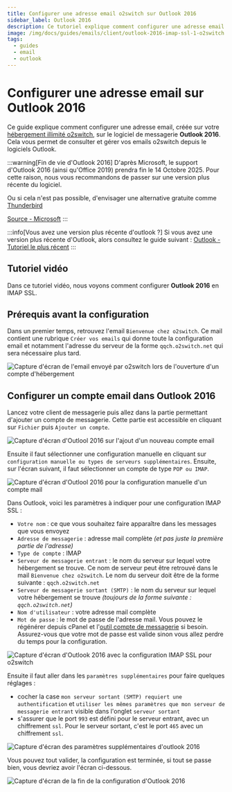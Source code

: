 ```yaml
---
title: Configurer une adresse email o2switch sur Outlook 2016
sidebar_label: Outlook 2016
description: Ce tutoriel explique comment configurer une adresse email o2switch sur Outlook 2016
image: /img/docs/guides/emails/client/outlook-2016-imap-ssl-1-o2switch.png
tags:
  - guides
  - email
  - outlook
---
```


# Configurer une adresse email sur Outlook 2016 

Ce guide explique comment configurer une adresse email, créée sur votre [hébergement illimité
o2switch](https://www.o2switch.fr/hebergement-illimite/), sur le logiciel de messagerie **Outlook 2016**. Cela vous
permet de consulter et gérer vos emails o2switch depuis le logiciels Outlook. 

:::warning[Fin de vie d'Outlook 2016]
D'après Microsoft, le support d'Outlook 2016 (ainsi qu'Office 2019) prendra fin le 14 Octobre 2025. Pour cette raison,
nous vous recommandons de passer sur une version plus récente du logiciel.

Ou si cela n'est pas possible, d'envisager une alternative gratuite comme
[Thunderbird](/guides/emails/client/configurer-thunderbird)

[Source - Microsoft](https://support.microsoft.com/en-us/office/end-of-support-for-office-2016-and-office-2019-818c68bc-d5e5-47e5-b52f-ddf636cf8e16)
:::

:::info[Vous avez une version plus récente d'outlook ?]
Si vous avez une version plus récente d'Outlook, alors consultez le guide suivant : 
[Outlook - Tutoriel le plus récent](/guides/emails/client/configurer-outlook)
:::

## Tutoriel vidéo

Dans ce tutoriel vidéo, nous voyons comment configurer **Outlook 2016** en IMAP SSL.

<YoutubeVideo id='o8jEc7EYbjQ' title="Comment configurer Outlook 2016 en IMAP SSL ?"/>

## Prérequis avant la configuration

Dans un premier temps, retrouvez l'email `Bienvenue chez o2switch`. Ce mail contient une rubrique `Créer vos emails` qui
donne toute la configuration email et notamment l'adresse du serveur de la forme `qqch.o2switch.net` qui sera nécessaire
plus tard.

<Image
    src="/img/docs/guides/emails/client/mail-bienvenue-configuration.png"
    title="Le mail Bienvenue chez o2switch contient toute la configuration à utiliser pour les emails"
    caption="Le mail bienvenue chez o2switch contient la configuration à utiliser"
    alt="Capture d'écran de l'email envoyé par o2switch lors de l'ouverture d'un compte d'hébergement"
/>

## Configurer un compte email dans Outlook 2016

Lancez votre client de messagerie puis allez dans la partie permettant d'ajouter un compte de messagerie. Cette partie
est accessible en cliquant sur `Fichier` puis `Ajouter un compte`. 

<Image
    src="/img/docs/guides/emails/client/outlook-2016-ajouter-compte-1-o2switch.png"
    title="Ajout d'un nouveau compte email dans Outlook 2016"
    caption="Ajout d'un compte de messagerie dans Outlook 2016"
    alt="Capture d'écran d'Outlool 2016 sur l'ajout d'un nouveau compte email"
/>

Ensuite il faut sélectionner une configuration manuelle en cliquant sur `configuration manuelle ou types de serveurs
supplémentaires`. Ensuite, sur l'écran suivant, il faut sélectionner un compte de type `POP ou IMAP`. 

<Image
    src="/img/docs/guides/emails/client/outlook-2016-choix-type-compte-3bis-o2switch.png"
    title="Configuration manuelle d'une adresse email dans Outlook 2016"
    caption="Choix d'une configuration manuelle dans Outlook 2016"
    alt="Capture d'écran d'Outlool 2016 pour la configuration manuelle d'un compte mail"
/>

Dans Outlook, voici les paramètres à indiquer pour une configuration IMAP SSL : 
  * `Votre nom` : ce que vous souhaitez faire apparaître dans les messages que vous envoyez
  * `Adresse de messagerie` : adresse mail complète *(et pas juste la première partie de l'adresse)*
  * `Type de compte` : IMAP
  * `Serveur de messagerie entrant` : le nom du serveur sur lequel votre hébergement se trouve. Ce nom de serveur peut
  être retrouvé dans le mail `Bienvenue chez o2switch`. Le nom du serveur doit être de la forme suivante :
  `qqch.o2switch.net`
  * `Serveur de messagerie sortant (SMTP)` : le nom du serveur sur lequel votre hébergement se trouve *(toujours de la
    forme suivante : `qqch.o2switch.net`)*
  * `Nom d'utilisateur` : votre adresse mail complète
  * `Mot de passe` : le mot de passe de l'adresse mail. Vous pouvez le régénérer depuis cPanel et l'[outil compte de
    messagerie](/cpanel/emails/adresse-email) si besoin. Assurez-vous que votre mot de passe est valide sinon vous allez
    perdre du temps pour la configuration.

<Image
    src="/img/docs/guides/emails/client/outlook-2016-imap-ssl-1-o2switch.png"
    title="Configuration d'outlook 2016 en IMAP SSL"
    caption="Paramètres pour Outlook 2016 pour une configuration IMAP SSL"
    alt="Capture d'écran d'Outlook 2016 avec la configuration IMAP SSL pour o2switch"
/>

Ensuite il faut aller dans les `paramètres supplémentaires` pour faire quelques réglages :
  * cocher la case `mon serveur sortant (SMTP) requiert une authentification` et `utiliser les mêmes paramètres que mon
    serveur de messagerie entrant` visible dans l'onglet `serveur sortant`
  * s'assurer que le port `993` est défini pour le serveur entrant, avec un chiffrement `ssl`. Pour le serveur sortant,
    c'est le port `465` avec un chiffrement `ssl`.

<Image
    src="/img/docs/guides/emails/client/outlook-2016-imap-ssl-smtp-2-o2switch.png"
    title="Paramètres supplémentaires d'outlook 2016"
    caption="Paramètres supplémentaires pour la configuration d'outlook 2016 en IMAP SSL"
    alt="Capture d'écran des paramètres supplémentaires d'outlook 2016"
/>

Vous pouvez tout valider, la configuration est terminée, si tout se passe bien, vous devriez avoir l'écran ci-dessous.

<Image
    src="/img/docs/guides/emails/client/outlook-2016-config-succes-o2switch.png"
    title="La configuration est terminée"
    caption="Fenêtre indiquant que la configuration a bien été acceptée"
    alt="Capture d'écran de la fin de la configuration d'Outlook 2016"
/>

